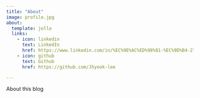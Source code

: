 ```yaml
---
title: "About"
image: profile.jpg
about:
  template: jolla
  links:
    - icon: linkedin
      text: LinkedIn
      href: https://www.linkedin.com/in/%EC%9E%AC%ED%98%81-%EC%9D%B4-270944207/
    - icon: github
      text: Github
      href: https://github.com/Jhyeok-lee

---
```


About this blog
